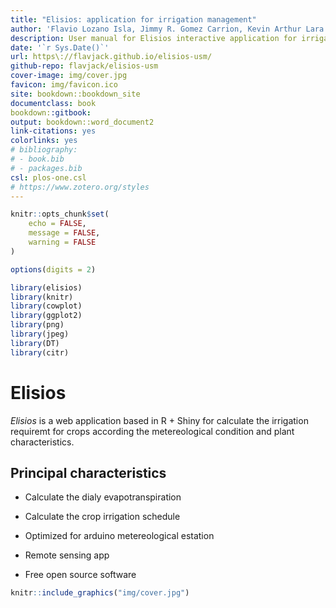 ---
title: "Elisios: application for irrigation management"
author: 'Flavio Lozano Isla, Jimmy R. Gomez Carrion, Kevin Arthur Lara Jauregui, Omar Benites Alfaro'
description: User manual for Elisios interactive application for irrigation magament for agriculture
date: '`r Sys.Date()`'
url: https\://flavjack.github.io/elisios-usm/
github-repo: flavjack/elisios-usm
cover-image: img/cover.jpg
favicon: img/favicon.ico
site: bookdown::bookdown_site
documentclass: book
bookdown::gitbook:
output: bookdown::word_document2
link-citations: yes
colorlinks: yes
# bibliography: 
# - book.bib
# - packages.bib
csl: plos-one.csl
# https://www.zotero.org/styles
---


```{r setup, include=FALSE}

knitr::opts_chunk$set(
	echo = FALSE,
	message = FALSE,
	warning = FALSE
)

options(digits = 2)

library(elisios)
library(knitr)
library(cowplot)
library(ggplot2)
library(png)
library(jpeg)
library(DT)
library(citr)

```


# Elisios

_Elisios_ is a web application based in R + Shiny for calculate the irrigation requiremt for crops according the metereological condition and plant characteristics.


## Principal characteristics

- Calculate the dialy evapotranspiration

- Calculate the crop irrigation schedule

- Optimized for arduino metereological estation

- Remote sensing app

- Free open source software


```{r, fig.align='center'}
knitr::include_graphics("img/cover.jpg")
```


